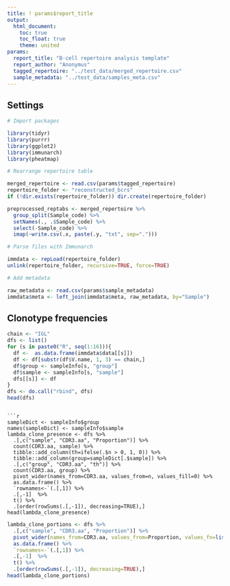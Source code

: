 ```yaml
---
title: ! params$report_title
output:
  html_document:
    toc: true
    toc_float: true
    theme: united
params:
  report_title: "B-cell repertoire analysis template"
  report_author: "Anonymus"
  tagged_repertoire: "../test_data/merged_repertoire.csv"
  sample_metadata: "../test_data/samples_meta.csv"
---
```


## Settings

```r
# Import packages

library(tidyr)
library(purrr)
library(ggplot2)
library(immunarch)
library(pheatmap)
```

```r
# Rearrange repertoire table

merged_repertoire <- read.csv(params$tagged_repertoire)
repertoire_folder <- "reconstructed_bcrs"
if (!dir.exists(repertoire_folder)) dir.create(repertoire_folder)

preprocessed_reptabs <- merged_repertoire %>%
  group_split(Sample_code) %>%
  setNames(., .$Sample_code) %>%
  select(-Sample_code) %>%
  imap(~write.csv(.x, paste(.y, "txt", sep=".")))
```

```r
# Parse files with Immunarch

immdata <- repLoad(repertoire_folder)
unlink(repertoire_folder, recursive=TRUE, force=TRUE)
```

```r
# Add metadata

raw_metadata <- read.csv(params$sample_metadata)
immdata$meta <- left_join(immdata$meta, raw_metadata, by="Sample")
```

## Clonotype frequencies

```r
chain <- "IGL"
dfs <- list()
for (s in paste0("R", seq(1:16))){
  df <-  as.data.frame(immdata$data[[s]])
  df <- df[substr(df$V.name, 1, 3) == chain,]
  df$group <- sampleInfo[s, "group"]
  df$sample <- sampleInfo[s, "sample"]
  dfs[[s]] <- df
}
dfs <- do.call("rbind", dfs)
head(dfs)
```
```

```r
sampleDict <- sampleInfo$group
names(sampleDict) <- sampleInfo$sample
lambda_clone_presence <- dfs %>%
  .[,c("sample", "CDR3.aa", "Proportion")] %>%
  count(CDR3.aa, sample) %>%
  tibble::add_column(th=ifelse(.$n > 0, 1, 0)) %>%
  tibble::add_column(group=sampleDict[.$sample]) %>%
  .[,c("group", "CDR3.aa", "th")] %>%
  count(CDR3.aa, group) %>%
  pivot_wider(names_from=CDR3.aa, values_from=n, values_fill=0) %>%
  as.data.frame() %>%
  `rownames<-`(.[,1]) %>%
  .[,-1]  %>%
  t() %>%
  .[order(rowSums(.[,-1]), decreasing=TRUE),]
head(lambda_clone_presence)
```

```r
lambda_clone_portions <- dfs %>%
  .[,c("sample", "CDR3.aa", "Proportion")] %>%
  pivot_wider(names_from=CDR3.aa, values_from=Proportion, values_fn=list(Proportion=sum), values_fill=0) %>%
  as.data.frame() %>%
  `rownames<-`(.[,1]) %>%
  .[,-1]  %>%
  t() %>%
  .[order(rowSums(.[,-1]), decreasing=TRUE),]
head(lambda_clone_portions)
```
